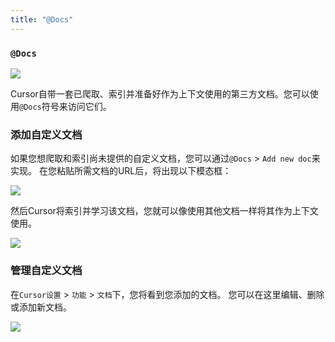 ```yaml
---
title: "@Docs"
---
```


### `@Docs`

<Frame>
<img src="/images/context/@docs.png"/>
</Frame>

Cursor自带一套已爬取、索引并准备好作为上下文使用的第三方文档。您可以使用`@Docs`符号来访问它们。

### 添加自定义文档

如果您想爬取和索引尚未提供的自定义文档，您可以通过`@Docs` > `Add new doc`来实现。
在您粘贴所需文档的URL后，将出现以下模态框：

<Frame>
<img src="/images/context/@docs-add.png"/>
</Frame>

然后Cursor将索引并学习该文档，您就可以像使用其他文档一样将其作为上下文使用。

<Frame>
<img src="/images/context/@docs-learning.png"/>
</Frame>

### 管理自定义文档

在`Cursor设置` > `功能` > `文档`下，您将看到您添加的文档。
您可以在这里编辑、删除或添加新文档。

<Frame>
<img src="/images/context/@docs-manage.png"/>
</Frame>
